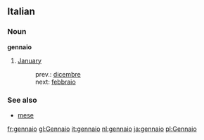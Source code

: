 ==Italian==
===Noun===
'''gennaio'''

#[[January]]
#:prev.: [[dicembre]]
#:next: [[febbraio]]

===See also===
*[[mese]]

[[fr:gennaio]]
[[gl:Gennaio]]
[[it:gennaio]]
[[nl:gennaio]]
[[ja:gennaio]]
[[pl:Gennaio]]